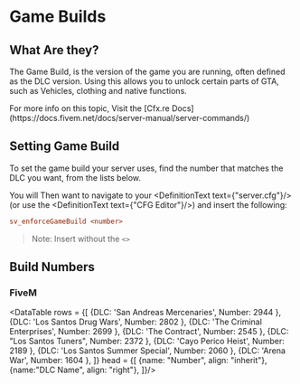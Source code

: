 
# Game Builds

## What Are they?

The Game Build, is the version of the game you are running, often defined as the DLC version.
Using this allows you to unlock certain parts of GTA, such as Vehicles, clothing and native functions.

<Callout type="info">
  For more info on this topic, Visit the [Cfx.re Docs](https://docs.fivem.net/docs/server-manual/server-commands/)
</Callout>

## Setting Game Build

To set the game build your server uses, find the number that matches the DLC you want, from the lists below.

You will Then want to navigate to your <DefinitionText text={"server.cfg"}/> (or use the <DefinitionText text={"CFG Editor"}/>) and insert the following:

```cfg
sv_enforceGameBuild <number>
```
> Note: Insert without the `<>`

## Build Numbers

### FiveM

<DataTable rows = {[
  {DLC: 'San Andreas Mercenaries', Number: 2944 },
  {DLC: 'Los Santos Drug Wars', Number: 2802 },
  {DLC: 'The Criminal Enterprises', Number: 2699 },
  {DLC: 'The Contract', Number: 2545 },
  {DLC: "Los Santos Tuners", Number: 2372 },
  {DLC: 'Cayo Perico Heist', Number: 2189 },
  {DLC: 'Los Santos Summer Special', Number: 2060 },
  {DLC: 'Arena War', Number: 1604 },
]} head = {[
 {name: "Number", align: "inherit"},
 {name:"DLC Name", align: "right"},
]}/>

